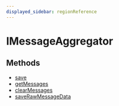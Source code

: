 ```yaml
---
displayed_sidebar: regionReference
---
```



# IMessageAggregator

## Methods

- [save](../IMessageAggregator/methods/region.IMessageAggregator.save.mdx)
- [getMessages](../IMessageAggregator/methods/region.IMessageAggregator.getMessages.mdx)
- [clearMessages](../IMessageAggregator/methods/region.IMessageAggregator.clearMessages.mdx)
- [saveRawMessageData](../IMessageAggregator/methods/region.IMessageAggregator.saveRawMessageData.mdx)
